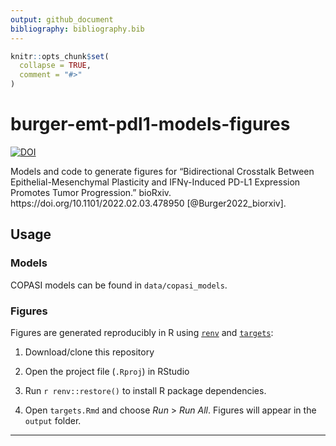 ```yaml
---
output: github_document
bibliography: bibliography.bib
---
```


<!-- README.md is generated from README.Rmd. Please edit that file -->

```r
knitr::opts_chunk$set(
  collapse = TRUE,
  comment = "#>"
)
```

# burger-emt-pdl1-models-figures

<!-- badges: start -->
[![DOI](https://zenodo.org/badge/DOI/10.5281/zenodo.6000437.svg)](https://doi.org/10.5281/zenodo.6000437)
<!-- badges: end -->

Models and code to generate figures for “Bidirectional Crosstalk Between Epithelial-Mesenchymal Plasticity and IFNγ-Induced PD-L1 Expression Promotes Tumor Progression.” bioRxiv. https://doi.org/10.1101/2022.02.03.478950 [@Burger2022_biorxiv].

## Usage

### Models

COPASI models can be found in `data/copasi_models`.

### Figures

Figures are generated reproducibly in R using [`renv`](https://rstudio.github.io/renv/index.html) and [`targets`](https://docs.ropensci.org/targets/):

1. Download/clone this repository
2. Open the project file (`.Rproj`) in RStudio
3. Run 
    ```r
renv::restore()
```
    to install R package dependencies.

4. Open `targets.Rmd` and choose *Run* > *Run All*. Figures will appear in the `output` folder.

---